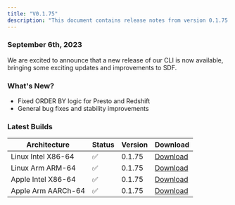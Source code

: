 ```yaml
---
title: "V0.1.75"
description: "This document contains release notes from version 0.1.75 of SDF."
---
```

### September 6th, 2023

We are excited to announce that a new release of our CLI is now available, bringing some exciting updates and improvements to SDF.

### What's New?
- Fixed ORDER BY logic for Presto and Redshift 
- General bug fixes and stability improvements


### Latest Builds 

| Architecture           | Status | Version | Download |
| ---------------------- | ------ | ------- | -------- |
| Linux Intel X86-64     |   ✅   | 0.1.75  | [Download](https://cdn.sdf.com/releases/download/sdf-v0.1.75-x86_64-unknown-linux-musl.tar.gz) |
| Linux Arm ARM-64       |   ✅   | 0.1.75  | [Download](https://cdn.sdf.com/releases/download/sdf-v0.1.75-arm-unknown-linux-gnueabihf.tar.gz) |
| Apple Intel X86-64     |   ✅   | 0.1.75  | [Download](https://cdn.sdf.com/releases/download/sdf-v0.1.75-x86_64-apple-darwin.tar.gz) |
| Apple Arm AARCh-64     |   ✅   | 0.1.75  | [Download](https://cdn.sdf.com/releases/download/sdf-v0.1.75-aarch64-apple-darwin.tar.gz) |
